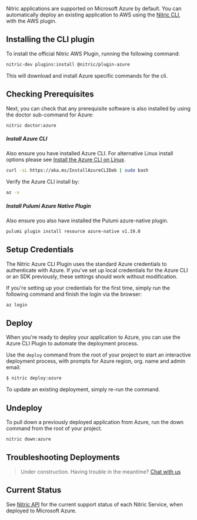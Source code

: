 Nitric applications are supported on Microsoft Azure by default. You can automatically deploy an existing application to AWS using the [Nitric CLI](/docs/reference/cli), with the AWS plugin.

## Installing the CLI plugin

To install the official Nitric AWS Plugin, running the following command:

```bash
nitric-dev plugins:install @nitric/plugin-azure
```

This will download and install Azure specific commands for the cli.

## Checking Prerequisites

Next, you can check that any prerequisite software is also installed by using the doctor sub-command for Azure:

```bash
nitric doctor:azure
```

##### Install Azure CLI

Also ensure you have installed Azure CLI. For alternative Linux install options please see [Install the Azure CLI on Linux](https://docs.microsoft.com/en-us/cli/azure/install-azure-cli-linux?pivots=apt).


```bash
curl -sL https://aka.ms/InstallAzureCLIDeb | sudo bash
```

Verify the Azure CLI install by:

```bash
az -v
```

##### Install Pulumi Azure Native Plugin

Also ensure you also have installed the Pulumi azure-native plugin.

```bash
pulumi plugin install resource azure-native v1.19.0
```

## Setup Credentials

The Nitric Azure CLI Plugin uses the standard Azure credentials to authenticate with Azure. If you've set up local credentials for the Azure CLI or an SDK previously, these settings should work without modification.

If you're setting up your credentials for the first time, simply run the following command and finish the login via the browser:

```bash
az login
```

## Deploy

When you're ready to deploy your application to Azure, you can use the Azure CLI Plugin to automate the deployment process. 

Use the `deploy` command from the root of your project to start an interactive deployment process, with prompts for Azure region, org. name and admin email:

```bash
$ nitric deploy:azure
```

To update an existing deployment, simply re-run the command.

## Undeploy

To pull down a previously deployed application from Azure, run the down command from the root of your project.

```bash
nitric down:azure
```

## Troubleshooting Deployments

> Under construction. Having trouble in the meantime? <a href="https://github.com/nitrictech/nitric/discussions/" target="_blank">Chat with us</a>

## Current Status

See [Nitric API](../concepts/nitric-apis) for the current support status of each Nitric Service, when deployed to Microsoft Azure.
